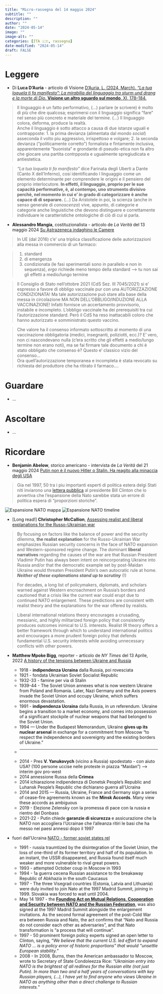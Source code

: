 ```yaml
---
title: "Micro-rassegna del 14 maggio 2024"
subtitle: ""
description: ""
author: ""
date: "2024-05-14"
image: ""
image-alt: ""
categories: [ITA 🇮🇹, rassegna]
date-modified: "2024-05-14"
draft: FALSE
---
```


# Leggere

- Di **Luca D'Auria** - articolo di Visione [D’Auria, L. (2024, March). *“La tua loquela ti fa manifesto”: La mirabilia del linguaggio tra sturm und drang e la morte di Dio.* **Visione un altro sguardo sul mondo**, XI, 178–184.](Citazione.pdf)

> Il linguaggio è un fatto performativo, (...) parlare (e scrivere) è molto di più che dire qualcosa; esprimersi con il linguaggio significa "fare" nel senso più concreto e materiale del termine. (...) Il linguaggio colora, deforma, produce la realtà.  
> Anche il linguaggio è sotto attacco a causa di due istanze uguali e contrapposte:
	1. la prima devianza (alimentata dal mondo *social*) asseconda il volto piu aggressivo, irrispettoso e volgare;
	2. la seconda devianza ("politicamente corretto") formalista e fintamente inclusiva, apparentemente "buonista" e grondante di pseudo-etica non fa altro che giocare una partita contrpposta e ugualmente spregiudicata e antiestetica.
 
> *“La tua loquela ti fa manifesto”* dice Farinata degli Uberti a Dante (Canto X dell'Inferno), cosí identificando l linguaggio come un elemento determinante per comprendere le origini e il pensiero del proprio interlocutore. **In effetti, il linguaggio, proprio per le sue capacità performative, è, al contempo, uno strumento divisivo perchè, nel momento in cui e' in grado di categorizzare è anche capace di di separare.** (...) Da Aristotele in poi, la scienza (anche in senso generale di *conoscenza*) vive, appunto, di categorie e categorie anche linguistiche che devono distinguere e correttamente individuare le caratteristiche ontologiche di ciò di cui si parla. 


- **Alessandro Mangia**, costituzionalista - articolo de *La Verità* del 13 maggio 2024  [Su Astrazeneca indaghino le Camere](mangia.pdf) 

> In UE (dal 2016) c'e' una triplica classificazione delle autorizzazioni alla messa in commercio di un farmaco:

> 1. standard
2. di emergenza
3. condizionata (le fasi sperimentali sono in parallelo e non in sequenza), *ergo* richiede meno tempo della standard --> tu non sai gli effetti a medio/lungo termine

> Il Consiglio di Stato nell'ottobre 2021 (CdS Sez. III 7045/2021) si e' espresso a favore di obbligo vaccinale pur con una AUTORIZZAZIONE CONDIZIONATA! Ma tale autorizzazione può stare alla base della messa in circolazione MA NON DELL'OBBLIGO/INDUZIONE ALLA VACCINAZIONE! Infatti fornisce un accertamento provvisorio, instabile e incompleto. 
L'obbligo vaccinale ha dei prerequisiti tra cui l'autorizzazione standard. Però il CdS ha reso inattacabili coloro che hanno autorizzato e somministrato questo vaccino. 

> Che valore ha il consenso informato sottoscritto al momento di una vaccinazione obbligatoria (medici, insegnanti, poliziotti, ecc.)? E' vero, non ci nascondevano nulla (c'era scritto che gli effetti a medio/lungo termine non erano noti), ma se fai firmare tale documento a chi è stato obbligato che consenso è? Questo e' classico vizio del consenso...  
Ora quell'autorizzazione temporanea e incompleta è stata revocato su richiesta del produttore che ha ritirato il farmaco.... 


# Guardare

-   ...

# Ascoltare

-   ...

# Ricordare

- **Benjamin Abelow**, storico americano - intervista de *La Verità* del 21 maggio 2024  [Putin non è il nuovo Hitler o Stalin. Ha reagito alla minaccia degli USA](Abelow_21mag2024.pdf) 

> Gia nel 1997, 50 tra i piu importanti esperti di politica estera delgi Stati niti inviarono una [lettera pubblica](https://www.armscontrol.org/act/1997-06/arms-control-today/opposition-nato-expansion) al presidente Bill Clinton che lo avvertiva che l'espansione della Nato sarebbe stata un errore di politica espera di "proporzioni storiche". 

![Espansione NATO mappa](nato.jpeg)
![Espansione NATO timeline](nato_timeline.png)

- [Long read!] **Christopher McCallion**, [Assessing realist and liberal explanations for the Russo-Ukrainian war](https://www.defensepriorities.org/explainers/assessing-realist-and-liberal-explanations-for-the-russo-ukrainian-war)

> By focusing on factors like the balance of power and the security dilemma, **the realist explanation** for the Russo-Ukrainian War emphasizes Russian security concerns in the face of NATO expansion and Western-sponsored regime change. 
The dominant **liberal narratives** regarding the causes of the war are that Russian President Vladimir Putin has always been intent on reincorporating Ukraine into Russia and/or that the democratic example set by post-Maidan Ukraine would threaten President Putin’s own autocratic rule at home. ***Neither of these explanations stand up to scrutiny*** (!)

> For decades, a long list of policymakers, diplomats, and scholars warned against Western encroachment on Russia’s borders and cautioned that a crisis like the current war could erupt due to continued NATO enlargement. These predictions are consistent with realist theory and the explanations for the war offered by realists.

> Liberal international relations theory encourages a crusading, messianic, and highly militarized foreign policy that consistently produces outcomes inimical to U.S. interests. Realist IR theory offers a better framework through which to understand international politics and encourages a more prudent foreign policy that defends fundamental U.S. security interests while avoiding unnecessary conflicts with other powers.

- **Matthew Mpoke Bigg**, reporter - articolo de *NY Times* del 13 Aprile, 2022  [A history of the tensions between Ukraine and Russia](Abelow_21mag2024.pdf) 

	+ 1918 - **indipendenza Ucraina** dalla Russia, poi rovesciata
	+ 1921 - fondata Ukrainian Soviet Socialist Republic
	+ 1932-33 - famine per via di Stalin
	+ 1939-44 - The Soviet Union annexes what is now western Ukraine from Poland and Romania. Later, Nazi Germany and the Axis powers invade the Soviet Union and occupy Ukraine, which suffers enormous devastation.
	+ 1991 - **indipendenza Ucraina** dalla Russia, in un referendum. Ukraine begins a transition to a market economy, and comes into possession of a significant stockpile of nuclear weapons that had belonged to the Soviet Union.
	+ 1994 — Under the Budapest Memorandum, Ukraine **gives up its nuclear arsenal** in exchange for a commitment from Moscow “to respect the independence and sovereignty and the existing borders of Ukraine.”
	+ ----- 
	+ 2014 - Pres **V. Yanukovych** (vicino a Russia) spodestato - con aiuto USA? (100 persone uccise nelle proteste in piazza "Maidan") --> interim gov pro-west
	+ 2014 annessione Russa della **Crimea**
	+ 2014 ichiarazione indipendenza di Donetsk People’s Republic and Luhansk People’s Republic che dichiarano guerra all'Ucraina  
	+ 2014 and 2015 — Russia, Ukraine, France and Germany sign a series of cease-fire agreements known as the **Minsk Accords**. Many view these accords as ambiguous
	+ 2019 - Elezione Zelensky con la promessa di pace con la russia e rientro del Donbass
	+ 2021-22 - Putin chiede **garanzie di sicurezza** e assicurazione che la NATO non accogliera l'Ucrainae che l'alleanza ritiri le basi che ha messo nei paesi annessi dopo il 1997
	
	
+ fuori dall'Ucraina [NATO - former soviet states rel](https://theconversation.com/ukraine-war-follows-decades-of-warnings-that-nato-expansion-into-eastern-europe-could-provoke-russia-177999)
	+ 1991 - russia traumtized by the disintegration of the Soviet Union, the loss of one-third of its former territory and half of its population. In an instant, the USSR disappeared, and Russia found itself much weaker and more vulnerable to rival great powers.
	+ 1993 - attempted October coup in Moscow in 1993
	+ 1994 - 1a guerra cecena Russian assistance to the breakaway Republic of Abkhazia in the south Caucasus
	+ 1997 - The three Visegrad countries (Estonia, Latvia and Lithuania) were duly invited to join Nato at the 1997 Madrid Summit, joining in 1999. Slovakia was forced to wait until 2004. 
	+ May 14 1997 - the [**Founding Act on Mutual Relations, Cooperation and Security between NATO and the Russian Federation**](https://www.nato.int/cps/su/natohq/official_texts_25468.htm), was also signed at the 1997 Madrid Summit alongside the enlargement invitations. As the second formal agreement of the post-Cold War era between Russia and Nato, the act confirms that “Nato and Russia do not consider each other as adversaries”, and that Nato transformation is “a process that will continue”.
	+ 1997 - 50 prominent foreign policy experts signed an open letter to Clinton, saying, “*We believe that the current U.S. led effort to expand NATO … is a policy error of historic proportions” that would “unsettle European stability.*” 
	+ 2008 - In 2008, Burns, then the American ambassador to Moscow, wrote to Secretary of State Condoleezza Rice: “*Ukrainian entry into NATO is the brightest of all redlines for the Russian elite (not just Putin). In more than two and a half years of conversations with key Russian players, (...), I have yet to find anyone who views Ukraine in NATO as anything other than a direct challenge to Russian interests.*” 

<!-- # Istruzioni -->

<!-- + **FOOTNOTES** I am going to insert a footnote here[^1]. -->

<!-- [^1]: Here is the associated footnote, which will appear at the bottom of my document in a "Footnotes" section. -->

